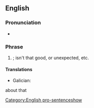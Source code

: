 ==English==

===Pronunciation===
* {{audio|En-au-how about that.ogg|Audio (AU)|lang=en}}

===Phrase===
{{head|en|phrase}}

# {{lb|en|rhetorical question}} {{non-gloss definition|A general statement of [[surprise]] or [[bemusement]] with regard to a particular event.}}; isn't that good, or unexpected, etc.

====Translations====
{{trans-top|expression of perplexity or surprise}}
* Galician: {{t|gl|como te quedas?}} {{t|gl|que che parece?}}
{{trans-mid}}
{{trans-bottom}}

[[Category:English pro-sentences]]how about that